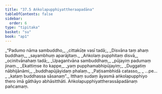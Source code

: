 ```yaml
---
title: "37.5 Aṅkolapupphiyattheraapadāna"
tableOfContents: false
sidebar:
  order: 6
type: "tipitaka"
basket: "su"
book: "ap1"
---
```



<DynamicBreadcrumb />

<Division number="16" book="ap1">

<Paragraph number="4056" type="verses" book="ap1">
_“Padumo nāma sambuddho,_  
_cittakūṭe vasī tadā;_  
_Disvāna taṃ ahaṃ buddhaṃ,_  
_sayambhuṃ aparājitaṃ._  

</Paragraph>

</Division>
<Division number="17" book="ap1">

<Paragraph number="4057" type="verses" book="ap1">
_Aṅkolaṃ pupphitaṃ disvā,_  
_ocinitvānahaṃ tadā;_  
_Upagantvāna sambuddhaṃ,_  
_pūjayiṃ padumaṃ jinaṃ._  

</Paragraph>

</Division>
<Division number="18" book="ap1">

<Paragraph number="4058" type="verses" book="ap1">
_Ekattiṃse ito kappe,_  
_yaṃ pupphamabhipūjayiṃ;_  
_Duggatiṃ nābhijānāmi,_  
_buddhapūjāyidaṃ phalaṃ._  

</Paragraph>

</Division>
<Division number="19" book="ap1">

<Paragraph number="4059" type="verses" book="ap1">
_Paṭisambhidā catasso,_  
_ …pe… _  
_kataṃ buddhassa sāsanaṃ”._  

</Paragraph>

<Paragraph number="4060" book="ap1">
Itthaṃ sudaṃ āyasmā aṅkolapupphiyo thero imā gāthāyo abhāsitthāti.

</Paragraph>
</Division>

<Paragraph number="4061" type="center" book="ap1">
Aṅkolapupphiyattherassāpadānaṃ pañcamaṃ.
</Paragraph>